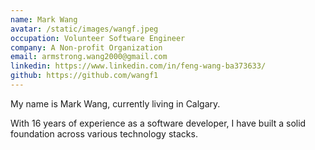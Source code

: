 ```yaml
---
name: Mark Wang
avatar: /static/images/wangf.jpeg
occupation: Volunteer Software Engineer
company: A Non-profit Organization
email: armstrong.wang2000@gmail.com
linkedin: https://www.linkedin.com/in/feng-wang-ba373633/
github: https://github.com/wangf1
---
```


My name is Mark Wang, currently living in Calgary.

With 16 years of experience as a software developer, I have built a solid foundation across various technology stacks.
